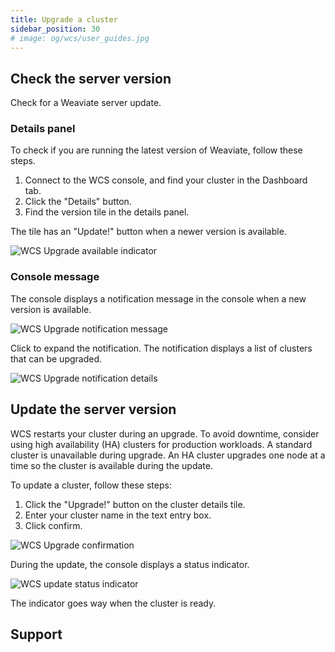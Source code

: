 ```yaml
---
title: Upgrade a cluster
sidebar_position: 30
# image: og/wcs/user_guides.jpg
---
```



<WCSUpdateIntro />

## Check the server version

Check for a Weaviate server update.

### Details panel

To check if you are running the latest version of Weaviate, follow these steps. 

1. Connect to the WCS console, and find your cluster in the Dashboard tab.
1. Click the "Details" button.
1. Find the version tile in the details panel. 

The tile has an "Update!" button when a newer version is available.

<WCSUpdateIntro />

![WCS Upgrade available indicator](../img/wcs-upgrade-details.jpg)

### Console message

The console displays a notification message in the console when a new version is available.

![WCS Upgrade notification message](../img/wcs-upgrade-banner.jpg)

Click to expand the notification. The notification displays a list of clusters that can be upgraded.

![WCS Upgrade notification details](../img/wcs-upgrade-notification-details.jpg)

## Update the server version

 WCS restarts your cluster during an upgrade. To avoid downtime, consider using high availability (HA) clusters for production workloads. A standard cluster is unavailable during upgrade. An HA cluster upgrades one node at a time so the cluster is available during the update.

 To update a cluster, follow these steps:
 
 1. Click the "Upgrade!" button on the cluster details tile.
 1. Enter your cluster name in the text entry box.
 1. Click confirm.
 
![WCS Upgrade confirmation](../img/wcs-upgrade-confirmation.jpg)

During the update, the console displays a status indicator.

![WCS update status indicator](../img/wcs-upgrade-status-indicator.jpg)

The indicator goes way when the cluster is ready.

## Support


<SupportAndTrouble />
